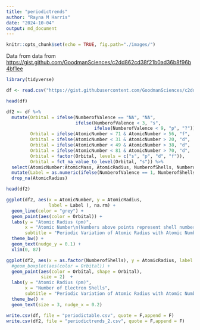 ```yaml
---
title: "periodictrends"
author: "Rayna M Harris"
date: "2024-10-04"
output: md_document
---
```


```r
knitr::opts_chunk$set(echo = TRUE, fig.path="./images/")
```


Data from data from <https://gist.github.com/GoodmanSciences/c2dd862cd38f21b0ad36b8f96b4bf1ee>


```r
library(tidyverse)

df <- read.csv("https://gist.githubusercontent.com/GoodmanSciences/c2dd862cd38f21b0ad36b8f96b4bf1ee/raw/1d92663004489a5b6926e944c1b3d9ec5c40900e/Periodic%2520Table%2520of%2520Elements.csv")

head(df)

df2 <- df %>%
  mutate(Orbital = ifelse(NumberofValence == "NA", "NA",
                          ifelse(NumberofValence < 3, "s",
                                 ifelse(NumberofValence < 9, "p", "?"))),
         Orbital = ifelse(AtomicNumber < 71 & AtomicNumber > 56, "f",  Orbital),
         Orbital = ifelse(AtomicNumber < 31 & AtomicNumber > 20, "d",  Orbital),
         Orbital = ifelse(AtomicNumber < 49 & AtomicNumber > 38, "d",  Orbital),
         Orbital = ifelse(AtomicNumber < 81 & AtomicNumber > 70, "d",  Orbital),
         Orbital = factor(Orbital, levels = c("s", "p", "d", "f")),
         Orbital = fct_na_value_to_level(Orbital, "s")) %>%
  select(AtomicNumber:AtomicMass, AtomicRadius, NumberofShells, NumberofValence, Orbital) %>%
  mutate(Label = as.numeric(ifelse(NumberofValence == 1, NumberofShells, ""))) %>%
  drop_na(AtomicRadius) 

head(df2)

ggplot(df2, aes(x = AtomicNumber, y = AtomicRadius,
                label = Label ), na.rm) +
  geom_line(color = "grey") +
  geom_point(aes(color = Orbital)) +
  labs(y = "Atomic Radius (pm)",
       x = "Atomic Number\n(Numbers above points represent shell numbers.)",
       subtitle = "Periodic Variation of Atomic Radius with Atomic Number") +
  theme_bw() +
  geom_text(nudge_y = 0.1) +
  xlim(0, 87)

ggplot(df2, aes(x = as.factor(NumberofShells), y = AtomicRadius, label = AtomicRadius)) +
  #geom_boxplot(aes(color = Orbital)) +
  geom_point(aes(color = Orbital, shape = Orbital),
             size = 2)  +
  labs(y = "Atomic Radius (pm)",
       x = "Number of Electron Shells",
       subtitle = "Periodic Variation of Atomic Radius with Atomic Number") +
  theme_bw() +
  geom_text(size = 3, nudge_x = 0.2)

write.csv(df, file = "periodictable.csv", quote = F,append = F)
write.csv(df2, file = "periodictrends_2.csv", quote = F,append = F)
```
